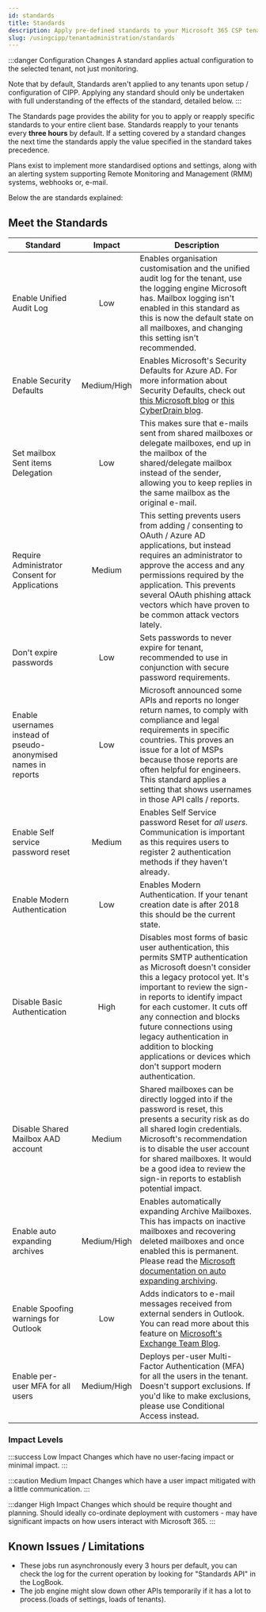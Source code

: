 ```yaml
---
id: standards
title: Standards
description: Apply pre-defined standards to your Microsoft 365 CSP tenants.
slug: /usingcipp/tenantadministration/standards
---
```


:::danger Configuration Changes
A standard applies actual configuration to the selected tenant, not just monitoring.

Note that by default, Standards aren't applied to any tenants upon setup / configuration of CIPP.  Applying any standard should only be undertaken with full understanding of the effects of the standard, detailed below.
:::

The Standards page provides the ability for you to apply or reapply specific standards to your entire client base. Standards reapply to your tenants every **three hours** by default. If a setting covered by a standard changes the next time the standards apply the value specified in the standard takes precedence.

Plans exist to implement more standardised options and settings, along with an alerting system supporting Remote Monitoring and Management (RMM) systems, webhooks or, e-mail. 

Below the are standards explained:

## Meet the Standards

| Standard                                                       | Impact      | Description                                                                                                |
|----------------------------------------------------------------|:-----------:|------------------------------------------------------------------------------------------------------------|
| Enable Unified Audit Log                                       | Low         | Enables organisation customisation and the unified audit log for the tenant, use the logging engine Microsoft has. Mailbox logging isn't enabled in this standard as this is now the default state on all mailboxes, and changing this setting isn't recommended. |
| Enable Security Defaults                                       | Medium/High | Enables Microsoft's Security Defaults for Azure AD. For more information about Security Defaults, check out [this Microsoft blog](https://docs.microsoft.com/en-us/azure/active-directory/fundamentals/concept-fundamentals-security-defaults) or [this CyberDrain blog](https://www.cyberdrain.com/automating-with-powershell-enabling-secure-defaults-and-sd-explained/). |
| Set mailbox Sent items Delegation                              | Low         | This makes sure that e-mails sent from shared mailboxes or delegate mailboxes, end up in the mailbox of the shared/delegate mailbox instead of the sender, allowing you to keep replies in the same mailbox as the original e-mail. |
| Require Administrator Consent for Applications                 | Medium      | This setting prevents users from adding / consenting to OAuth / Azure AD applications, but instead requires an administrator to approve the access and any permissions required by the application. This prevents several OAuth phishing attack vectors which have proven to be common attack vectors lately. |
| Don't expire passwords                                         | Low         | Sets passwords to never expire for tenant, recommended to use in conjunction with secure password requirements. |
| Enable usernames instead of pseudo-anonymised names in reports | Low         | Microsoft announced some APIs and reports no longer return names, to comply with compliance and legal requirements in specific countries. This proves an issue for a lot of MSPs because those reports are often helpful for engineers. This standard applies a setting that shows usernames in those API calls / reports. |
| Enable Self service password reset                             | Medium      | Enables Self Service password Reset for *all users*. Communication is important as this requires users to register 2 authentication methods if they haven't already. |
| Enable Modern Authentication                                   | Low         | Enables Modern Authentication. If your tenant creation date is after 2018 this should be the current state. |
| Disable Basic Authentication                                   | High        | Disables most forms of basic user authentication, this permits SMTP authentication as Microsoft doesn't consider this a legacy protocol yet. It's important to review the sign-in reports to identify impact for each customer. It cuts off any connection and blocks future connections using legacy authentication in addition to blocking applications or devices which don't support modern authentication. |
| Disable Shared Mailbox AAD account                             | Medium      | Shared mailboxes can be directly logged into if the password is reset, this presents a security risk as do all shared login credentials. Microsoft's recommendation is to disable the user account for shared mailboxes. It would be a good idea to review the sign-in reports to establish potential impact. |
| Enable auto expanding archives                                 | Medium/High | Enables automatically expanding Archive Mailboxes. This has impacts on inactive mailboxes and recovering deleted mailboxes and once enabled this is permanent. Please read the [Microsoft documentation on auto expanding archiving](https://docs.microsoft.com/en-gb/microsoft-365/compliance/enable-autoexpanding-archiving?view=o365-worldwide#before-you-enable-auto-expanding-archiving). |
| Enable Spoofing warnings for Outlook                           | Low         | Adds indicators to e-mail messages received from external senders in Outlook. You can read more about this feature on [Microsoft's Exchange Team Blog](https://techcommunity.microsoft.com/t5/exchange-team-blog/native-external-sender-callouts-on-email-in-outlook/ba-p/2250098). |
| Enable per-user MFA for all users                              | Medium/High | Deploys per-user Multi-Factor Authentication (MFA) for all the users in the tenant. Doesn't support exclusions. If you'd like to make exclusions, please use Conditional Access instead. |

### Impact Levels

:::success Low Impact
Changes which have no user-facing impact or minimal impact.
:::

:::caution Medium Impact
Changes which have a user impact mitigated with a little communication.
:::

:::danger High Impact
Changes which should be require thought and planning. Should ideally co-ordinate deployment with customers - may have significant impacts on how users interact with Microsoft 365.
:::

## Known Issues / Limitations

* These jobs run asynchronously every 3 hours per default, you can check the log for the current operation by looking for "Standards API" in the LogBook.
* The job engine might slow down other APIs temporarily if it has a lot to process.(loads of settings, loads of tenants).

<OtherIssues />

